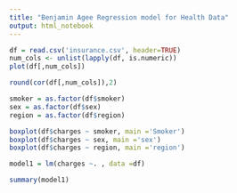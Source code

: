 ---
title: "Benjamin Agee Regression model for Health Data"
output: html_notebook
---

```{r}
df = read.csv('insurance.csv', header=TRUE)
num_cols <- unlist(lapply(df, is.numeric))  
plot(df[,num_cols])
```

```{r}
round(cor(df[,num_cols]),2)
```

```{r}
smoker = as.factor(df$smoker)
sex = as.factor(df$sex)
region = as.factor(df$region)

boxplot(df$charges ~ smoker, main ='Smoker')
boxplot(df$charges ~ sex, main ='sex')
boxplot(df$charges ~ region, main ='region')
```

```{r}
model1 = lm(charges ~. , data =df)
```

```{r}
summary(model1)
```

